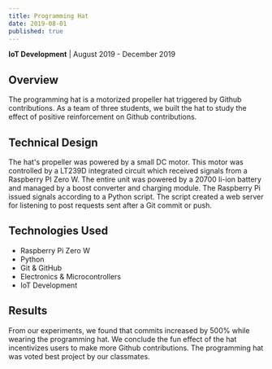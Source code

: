 ```yaml
---
title: Programming Hat
date: 2019-08-01
published: true
---
```


**IoT Development** | August 2019 - December 2019

## Overview

The programming hat is a motorized propeller hat triggered by Github contributions. As a team of three students, we built the hat to study the effect of positive reinforcement on Github contributions.

## Technical Design

The hat's propeller was powered by a small DC motor. This motor was controlled by a LT239D integrated circuit which received signals from a Raspberry PI Zero W. The entire unit was powered by a 20700 li-ion battery and managed by a boost converter and charging module. The Raspberry Pi issued signals according to a Python script. The script created a web server for listening to post requests sent after a Git commit or push.

## Technologies Used

- Raspberry Pi Zero W
- Python
- Git & GitHub
- Electronics & Microcontrollers
- IoT Development

## Results

From our experiments, we found that commits increased by 500% while wearing the programming hat. We conclude the fun effect of the hat incentivizes users to make more Github contributions. The programming hat was voted best project by our classmates.
